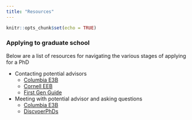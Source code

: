 ```yaml
---
title: "Resources"
---
```


```r
knitr::opts_chunk$set(echo = TRUE)
```


### Applying to graduate school
Below are a list of resources for navigating the various stages of applying for a PhD

* Contacting potential advisors
  + [Columbia E3B](https://e3b.columbia.edu/wp-content/uploads/2022/05/Email-Template-for-Prospective-Grad-Students-to-PI.pdf)
  + [Cornell EEB](https://ecologyandevolution.cornell.edu/sites/eeb/files/Tips%20for%20contacting%20potential%20advisors.pdf)
  + [First Gen Guide](https://first-gen-guide.com/2020/07/24/phd-admissions-emailing-potential-advisors/)
* Meeting with potential advisor and asking questions
  + [Columbia E3B](https://e3b.columbia.edu/wp-content/uploads/2022/05/Guide-on-Meeting-with-Potential-Advisor-and-Asking-Questions-of-a-Grad-Program.pdf)
  + [DiscvoerPhDs](https://www.discoverphds.com/blog/questions-to-ask-during-your-phd-interview)



